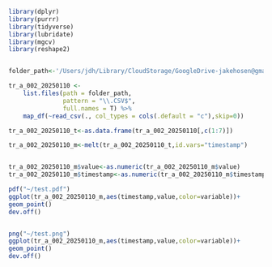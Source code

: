 
```r
library(dplyr)
library(purrr)
library(tidyverse)
library(lubridate)
library(mgcv)
library(reshape2)


folder_path<-'/Users/jdh/Library/CloudStorage/GoogleDrive-jakehosen@gmail.com/My Drive/RRIV/FlowSensor/Atmosphere Tests/tr-a-002_10thJan-13thJan2025'

tr_a_002_20250110 <-
    list.files(path = folder_path,
               pattern = "\\.CSV$",
               full.names = T) %>%
    map_df(~read_csv(., col_types = cols(.default = "c"),skip=0))

tr_a_002_20250110_t<-as.data.frame(tr_a_002_20250110[,c(1:7)])

tr_a_002_20250110_m<-melt(tr_a_002_20250110_t,id.vars="timestamp")


tr_a_002_20250110_m$value<-as.numeric(tr_a_002_20250110_m$value)
tr_a_002_20250110_m$timestamp<-as.numeric(tr_a_002_20250110_m$timestamp)

pdf("~/test.pdf")
ggplot(tr_a_002_20250110_m,aes(timestamp,value,color=variable))+
geom_point()
dev.off()


png("~/test.png")
ggplot(tr_a_002_20250110_m,aes(timestamp,value,color=variable))+
geom_point()
dev.off()


```
